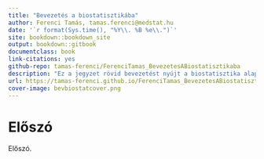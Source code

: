 ```yaml
--- 
title: "Bevezetés a biostatisztikába"
author: Ferenci Tamás, tamas.ferenci@medstat.hu
date: '`r format(Sys.time(), "%Y\\. %B %e\\.")`'
site: bookdown::bookdown_site
output: bookdown::gitbook
documentclass: book
link-citations: yes
github-repo: tamas-ferenci/FerenciTamas_BevezetesABiostatisztikaba
description: "Ez a jegyzet rövid bevezetést nyújt a biostatisztika alapjaiba."
url: https://tamas-ferenci.github.io/FerenciTamas_BevezetesABiostatisztikaba/
cover-image: bevbiostatcover.png
---
```


# Előszó

Előszó.
